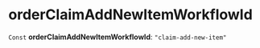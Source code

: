 
# orderClaimAddNewItemWorkflowId

 `Const` **orderClaimAddNewItemWorkflowId**: `"claim-add-new-item"`
